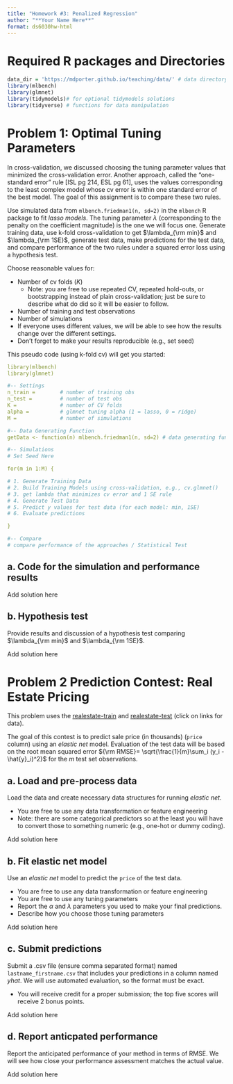 ```yaml
---
title: "Homework #3: Penalized Regression" 
author: "**Your Name Here**"
format: ds6030hw-html
---
```


# Required R packages and Directories {.unnumbered .unlisted}

```r
data_dir = 'https://mdporter.github.io/teaching/data/' # data directory
library(mlbench)
library(glmnet)
library(tidymodels)# for optional tidymodels solutions
library(tidyverse) # functions for data manipulation  
```

# Problem 1: Optimal Tuning Parameters

In cross-validation, we discussed choosing the tuning parameter values that minimized the cross-validation error. Another approach, called the "one-standard error" rule [ISL pg 214, ESL pg 61], uses the values corresponding to the least complex model whose cv error is within one standard error of the best model. The goal of this assignment is to compare these two rules.

Use simulated data from `mlbench.friedman1(n, sd=2)` in the `mlbench` R package to fit *lasso models*. The tuning parameter $\lambda$ (corresponding to the penalty on the coefficient magnitude) is the one we will focus one. Generate training data, use k-fold cross-validation to get $\lambda_{\rm min}$ and $\lambda_{\rm 1SE}$, generate test data, make predictions for the test data, and compare performance of the two rules under a squared error loss using a hypothesis test.


Choose reasonable values for:

- Number of cv folds ($K$)
    - Note: you are free to use repeated CV, repeated hold-outs, or bootstrapping instead of plain cross-validation; just be sure to describe what do did so it will be easier to follow.
- Number of training and test observations
- Number of simulations
- If everyone uses different values, we will be able to see how the results change over the different settings.
- Don't forget to make your results reproducible (e.g., set seed)

This pseudo code (using k-fold cv) will get you started:
```yaml
library(mlbench)
library(glmnet)

#-- Settings
n_train =        # number of training obs
n_test =         # number of test obs
K =              # number of CV folds
alpha =          # glmnet tuning alpha (1 = lasso, 0 = ridge)
M =              # number of simulations

#-- Data Generating Function
getData <- function(n) mlbench.friedman1(n, sd=2) # data generating function

#-- Simulations
# Set Seed Here

for(m in 1:M) {

# 1. Generate Training Data
# 2. Build Training Models using cross-validation, e.g., cv.glmnet()
# 3. get lambda that minimizes cv error and 1 SE rule
# 4. Generate Test Data
# 5. Predict y values for test data (for each model: min, 1SE)
# 6. Evaluate predictions

}

#-- Compare
# compare performance of the approaches / Statistical Test
```

## a. Code for the simulation and performance results

::: {.callout-note title="Solution"}
Add solution here
:::

## b. Hypothesis test

Provide results and discussion of a hypothesis test comparing $\lambda_{\rm min}$ and $\lambda_{\rm 1SE}$.

::: {.callout-note title="Solution"}
Add solution here
:::

# Problem 2 Prediction Contest: Real Estate Pricing

This problem uses the [realestate-train](`r file.path(data_dir, 'realestate-train.csv')`) and [realestate-test](`r file.path(data_dir, 'realestate-test.csv')`) (click on links for data).

The goal of this contest is to predict sale price (in thousands) (`price` column) using an *elastic net* model. Evaluation of the test data will be based on the root mean squared error ${\rm RMSE}= \sqrt{\frac{1}{m}\sum_i (y_i - \hat{y}_i)^2}$ for the $m$ test set observations.


## a. Load and pre-process data

Load the data and create necessary data structures for running *elastic net*.

- You are free to use any data transformation or feature engineering
- Note: there are some categorical predictors so at the least you will have to convert those to something numeric (e.g., one-hot or dummy coding).

::: {.callout-note title="Solution"}
Add solution here
:::

## b. Fit elastic net model

Use an *elastic net* model to predict the `price` of the test data.

- You are free to use any data transformation or feature engineering
- You are free to use any tuning parameters
- Report the $\alpha$ and $\lambda$ parameters you used to make your final predictions.
- Describe how you choose those tuning parameters

::: {.callout-note title="Solution"}
Add solution here
:::

## c. Submit predictions

Submit a .csv file (ensure comma separated format) named `lastname_firstname.csv` that includes your predictions in a column named *yhat*. We will use automated evaluation, so the format must be exact.

- You will receive credit for a proper submission; the top five scores will receive 2 bonus points.

::: {.callout-note title="Solution"}
Add solution here
:::

## d. Report anticpated performance

Report the anticipated performance of your method in terms of RMSE. We will see how close your performance assessment matches the actual value. 

::: {.callout-note title="Solution"}
Add solution here
:::
